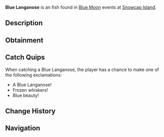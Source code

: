 {{FishInfobox
|image          = Blue Langanose.png
|rarity         = Unusual
|sea            = First Sea
|location       = [[Blue Moon - First Sea]]
|sublocation    = 
|sources        = Fishing Rod
|radar_location = 
|prog_speed     = +15
|xp             = 1880
|weather        = Clear
|time           = 
|season         = Winter
|bait           = Seaweed
|base_weight    = 180
|base_value     = 2850
|weight_range   = 120
|base_chance    = 80
|base_resil     = 62
}}
'''Blue Langanose''' is an {{Rarity|Unusual}} fish found in [[Blue Moon]] events at [[Snowcap Island]].

== Description ==
{{Description|A long fish with a deep blue hue, blending into the icy abyss.|Bestiary Entry}}

== Obtainment ==
{{Description|It probes the clear, cold depths.|Bestiary Hint}}
{{Fish Availability|
Blue Moon/First Sea
|top_rods      = 
Leviathan's Fang Rod\145388.98\127772.43;
Trident Rod\143858.7\86391.48;
Free Spirit Rod\139383.89\86022.91;
Azure Of Lagoon\133006.85\124087.62;
No-Life Rod\131061.19\122272.43;
Resourceful Rod\113127.95\112978.67;
Wisdom Rod\119107.18\118654.57;
Great Dreamer Rod\118739.58\121067.17;
Rapid Rod\119585.25\123836.28;
Egg Rod\119785.24\123654.25;
Rod Of The Exalted One\110068.01\110711.62;
Depthseeker Rod\120089.29\119882.46;
Zeus Rod\119551.42\121894.92;
Blazebringer Rod\118931.25\118072.12;
Verdant Shear Rod\118797.63\119360.14;
Challenger's Rod\118785.1\107656.61;
Avalanche Rod\118522.93\118320.92;
Seraphic Rod\117923.75\120465.19;
Ethereal Prism Rod\115888.28\91732.56;
Volcanic Rod\115317.79\114484.76;
Rod Of The Forgotten Fang\113395.42\108690.92;
Rod Of The Depths\112829.68\97588.34;
Steady Rod\62551.57\62476.95
|recommended   = Trident Rod
}}

== Catch Quips ==
When catching a Blue Langanose, the player has a chance to make one of the following exclamations:
* A Blue Langanose!
* Frozen whiskers!
* Blue beauty!

== Change History ==
{{Change History|{{subst:Current Version}}}}

== Navigation ==
{{Fish Navbox|Blue Moon - First Sea}}